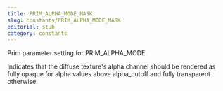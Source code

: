 ```yaml
---
title: PRIM_ALPHA_MODE_MASK
slug: constants/PRIM_ALPHA_MODE_MASK
editorial: stub
category: constants
---
```


<LSLConstant name="PRIM_ALPHA_MODE_MASK"/>

Prim parameter setting for PRIM_ALPHA_MODE.

Indicates that the diffuse texture's alpha channel should be rendered as fully opaque for alpha values above alpha_cutoff and fully transparent otherwise.
